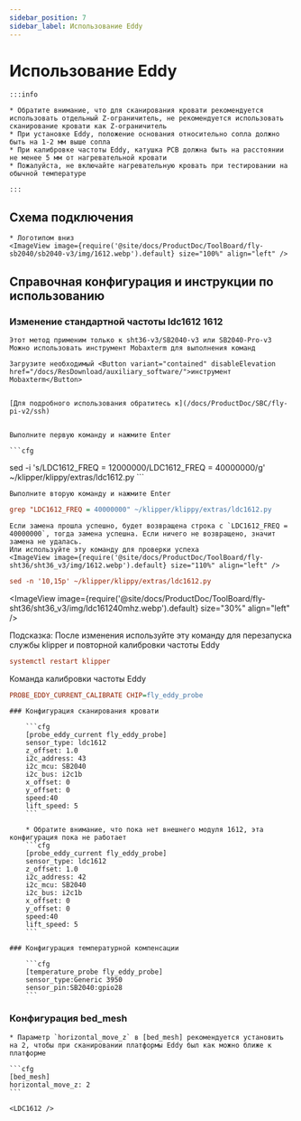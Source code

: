 ```yaml
---
sidebar_position: 7
sidebar_label: Использование Eddy
---
```




# Использование Eddy

    :::info

    * Обратите внимание, что для сканирования кровати рекомендуется использовать отдельный Z-ограничитель, не рекомендуется использовать сканирование кровати как Z-ограничитель
    * При установке Eddy, положение основания относительно сопла должно быть на 1-2 мм выше сопла
    * При калибровке частоты Eddy, катушка PCB должна быть на расстоянии не менее 5 мм от нагревательной кровати
    * Пожалуйста, не включайте нагревательную кровать при тестировании на обычной температуре

    :::

## Схема подключения

    * Логотипом вниз
    <ImageView image={require('@site/docs/ProductDoc/ToolBoard/fly-sb2040/sb2040-v3/img/1612.webp').default} size="100%" align="left" />


## Справочная конфигурация и инструкции по использованию

### Изменение стандартной частоты ldc1612 1612
    Этот метод применим только к sht36-v3/SB2040-v3 или SB2040-Pro-v3
    Можно использовать инструмент Mobaxterm для выполнения команд

    Загрузите необходимый <Button variant="contained" disableElevation href="/docs/ResDownload/auxiliary_software/">инструмент Mobaxterm</Button>

    
    [Для подробного использования обратитесь к](/docs/ProductDoc/SBC/fly-pi-v2/ssh)


    Выполните первую команду и нажмите Enter

    ```cfg
sed -i 's/LDC1612_FREQ = 12000000/LDC1612_FREQ = 40000000/g' ~/klipper/klippy/extras/ldc1612.py
    ```

    Выполните вторую команду и нажмите Enter
  ```cfg
grep "LDC1612_FREQ = 40000000" ~/klipper/klippy/extras/ldc1612.py
  ```
    Если замена прошла успешно, будет возвращена строка с `LDC1612_FREQ = 40000000`, тогда замена успешна. Если ничего не возвращено, значит замена не удалась.
    Или используйте эту команду для проверки успеха
    <ImageView image={require('@site/docs/ProductDoc/ToolBoard/fly-sht36/sht36_v3/img/1612.webp').default} size="110%" align="left" />
```cfg
sed -n '10,15p' ~/klipper/klippy/extras/ldc1612.py
```
   <ImageView image={require('@site/docs/ProductDoc/ToolBoard/fly-sht36/sht36_v3/img/ldc161240mhz.webp').default} size="30%" align="left" />

   Подсказка: После изменения используйте эту команду для перезапуска службы klipper и повторной калибровки частоты Eddy
   ```cfg
   systemctl restart klipper
   ```
   Команда калибровки частоты Eddy
   ```cfg
   PROBE_EDDY_CURRENT_CALIBRATE CHIP=fly_eddy_probe
   ```

    ### Конфигурация сканирования кровати

        ```cfg
        [probe_eddy_current fly_eddy_probe]
        sensor_type: ldc1612
        z_offset: 1.0
        i2c_address: 43
        i2c_mcu: SB2040
        i2c_bus: i2c1b
        x_offset: 0
        y_offset: 0
        speed:40
        lift_speed: 5
        ```

        * Обратите внимание, что пока нет внешнего модуля 1612, эта конфигурация пока не работает
        ```cfg
        [probe_eddy_current fly_eddy_probe]
        sensor_type: ldc1612
        z_offset: 1.0
        i2c_address: 42
        i2c_mcu: SB2040
        i2c_bus: i2c1b
        x_offset: 0
        y_offset: 0
        speed:40
        lift_speed: 5
        ```

    ### Конфигурация температурной компенсации

        ```cfg
        [temperature_probe fly_eddy_probe]
        sensor_type:Generic 3950
        sensor_pin:SB2040:gpio28
        ```

### Конфигурация bed_mesh

    * Параметр `horizontal_move_z` в [bed_mesh] рекомендуется установить на 2, чтобы при сканировании платформы Eddy был как можно ближе к платформе

    ```cfg
    [bed_mesh]
    horizontal_move_z: 2
    ```

    <LDC1612 />